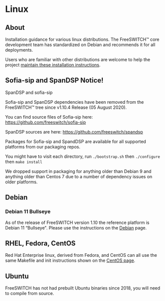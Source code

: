 
# Linux 

 

## About

Installation guidance for various linux distributions. The FreeSWITCH™ core development team has standardized on Debian and recommends it for all deployments.

Users who are familiar with other distributions are welcome to help the project [maintain these installation instructions](/confluence/pages/createpage.action?spaceKey=FREESWITCH&title=Corrections&linkCreation=true&fromPageId=1048805).

## **Sofia-sip and SpanDSP Notice!**

SpanDSP and sofia-sip

Sofia-sip and SpanDSP dependencies have been removed from the FreeSWITCH™ tree since v1.10.4 Release (05 August 2020).

You can find source files of Sofia-sip here: <https://github.com/freeswitch/sofia-sip>

SpanDSP sources are here: <https://github.com/freeswitch/spandsp>

Packages for Sofia-sip and SpandDSP are available for all supported platforms from our packaging repos.

You might have to visit each directory, run `./bootstrap.sh` then `./configure` then `make install`

  
We dropped support in packaging for anything older than Debian 9 and anything older than Centos 7 due to a number of dependency issues on older platforms.

  
## Debian

### Debian 11 Bullseye

As of the release of FreeSWITCH version 1.10 the reference platform is Debian 11 “Bullseye". Please use the instructions on the [Debian](./Debian_67240088.mdx#about) page.  

## RHEL, Fedora, CentOS

Red Hat Enterprise linux, derived from Fedora, and CentOS can all use the same Makefile and init instructions shown on the [CentOS page](./Deprecated-Installation-Instructions/CentOS-7-and-RHEL-7-for-FreeSWITCH-Enterprise_27590673.mdx#about).

## Ubuntu

FreeSWITCH has not had prebuilt Ubuntu binaries since 2018, you will need to compile from source.
  
  

